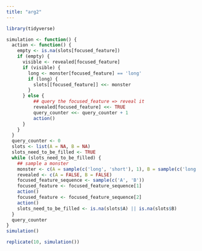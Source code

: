 ```yaml
---
title: "arg2"
---
```

```r
library(tidyverse)
```
```r
simulation <- function() {
  action <- function() {
    empty <- is.na(slots[focused_feature])
    if (empty) {
      visible <- revealed[focused_feature]
      if (visible) {
        long <- monster[focused_feature] == 'long'
        if (long) {
          slots[[focused_feature]] <<- monster
        }
      } else {
          ## query the focused_feature => reveal it
          revealed[focused_feature] <<- TRUE
          query_counter <<- query_counter + 1
          action()
      }
    }
  }
  query_counter <- 0
  slots <- list(A = NA, B = NA)
  slots_need_to_be_filled <- TRUE
  while (slots_need_to_be_filled) {
    ## sample a monster
    monster <- c(A = sample(c('long', 'short'), 1), B = sample(c('long', 'short'), 1))
    revealed <- c(A = FALSE, B = FALSE)
    focused_feature_sequence <- sample(c('A', 'B'))
    focused_feature <- focused_feature_sequence[1]
    action()
    focused_feature <- focused_feature_sequence[2]
    action()
    slots_need_to_be_filled <- is.na(slots$A) || is.na(slots$B)
  }
  query_counter
}
simulation()
```
```r
replicate(10, simulation())
```


